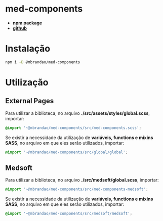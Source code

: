 
<Meta title="General/Utilização" />

# med-components

- **[npm package](https://www.npmjs.com/package/@mbrandao/med-components)**
- **[github](https://github.com/marcelo-brandao/med-components)**

# Instalação

``` bash
npm i -D @mbrandao/med-components
```

# Utilização

## External Pages

Para utilizar a biblioteca, no arquivo **./src/assets/styles/global.scss**, importar:

``` scss
@import '~@mbrandao/med-components/src/med-components.scss';
```

Se existir a necessidade da utilização de **variáveis, functions e mixins SASS**, no arquivo em que eles serão
utilizados, importar:

``` scss
@import '~@mbrandao/med-components/src/global/global';
```

## Medsoft

Para utilizar a biblioteca, no arquivo **./src/medsoft/global.scss**, importar:

``` scss
@import '~@mbrandao/med-components/src/med-components-medsoft';
```
Se existir a necessidade da utilização de **variáveis, functions e mixins SASS**, no arquivo em que eles serão
utilizados, importar:

``` scss
@import '~@mbrandao/med-components/src/medsoft/medsoft';
```

